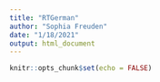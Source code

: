 ```yaml
---
title: "RTGerman"
author: "Sophia Freuden"
date: "1/18/2021"
output: html_document
---
```


```r
knitr::opts_chunk$set(echo = FALSE)
```

```r

```

